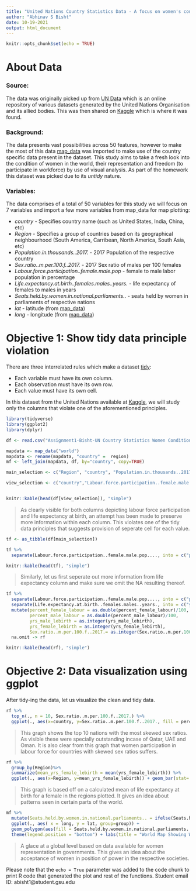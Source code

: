```yaml
---
title: "United Nations Country Statistics Data - A focus on women's condition"
author: "Abhinav S Bisht"
date: 10-19-2021
output: html_document
---
```


```r
knitr::opts_chunk$set(echo = TRUE)
```

# About Data

### Source:
The data was originally picked up from [UN Data](https://data.un.org) which is an online repository of various datasets generated by the United Nations Organisation and its allied bodies. This was then shared on [Kaggle]( https://www.kaggle.com/sudalairajkumar/undata-country-profiles?select=kiva_country_profile_variables.csv) which is where it was found. 

### Background:
The data presents vast possibilities across 50 features, however to make the most of this data [map_data](https://ggplot2.tidyverse.org/reference/map_data.html) was imported to make use of the country specific data present in the dataset.
  This study aims to take a fresh look into the condition of women in the world, their representation and freedom (to participate in workforce) by use of visual analysis. As part of the homework this dataset was picked due to its *untidy* nature.

### Variables:

The data comprises of a total of 50 variables for this study we will focus on 7 variables and import a few more variables from map_data for map plotting:

- *country* - Specifies country name (such as United States, India, China, etc)
- *Region* - Specifies a group of countries based on its geographical neighbourhood (South America, Carribean, North America, South Asia, etc)
- *Population.in.thousands..2017.* - 2017 Population of the respective country 
- *Sex.ratio..m.per.100.f..2017.* - 2017 Sex ratio of males per 100 females 
- *Labour.force.participation..female.male.pop* - female to male labor population in percentage
- *Life.expectancy.at.birth..females.males..years.* - life expectancy of females to males in years
- *Seats.held.by.women.in.national.parliaments..* - seats held by women in parliaments of respective nations
- *lat* - latitude (from [map_data](https://ggplot2.tidyverse.org/reference/map_data.html))
- *long* - longitude (from [map_data](https://ggplot2.tidyverse.org/reference/map_data.html))


# Objective 1: Show tidy data principle violation

There are three interrelated rules which make a dataset [tidy](https://r4ds.had.co.nz/tidy-data.html#fig:tidy-structure):

- Each variable must have its own column.
- Each observation must have its own row.
- Each value must have its own cell.

In this dataset from the United Nations available at [Kaggle]( https://www.kaggle.com/sudalairajkumar/undata-country-profiles?select=kiva_country_profile_variables.csv), we will study only the columns that violate one of the aforementioned principles. 

```r
library(tidyverse)
library(ggplot2)
library(dplyr)

df <- read.csv("Assignment1-Bisht-UN Country Statistics Women Condition.csv")

mapdata <- map_data("world") 
mapdata <- rename(mapdata, "country" =  region)
mf <- left_join(mapdata, df, by="country", copy=TRUE)

main_selection <- c("Region", "country", "Population.in.thousands..2017.", "Sex.ratio..m.per.100.f..2017.","Labour.force.participation..female.male.pop....","Life.expectancy.at.birth..females.males..years.")

view_selection <- c("country","Labour.force.participation..female.male.pop....","Life.expectancy.at.birth..females.males..years." )


knitr::kable(head(df[view_selection]), "simple")
```

> As clearly visible for both columns depicting labour force participation and life expectancy at birth, an attempt has been made to preserve more information within each column. This violates one of the tidy data principles that suggests provision of seperate cell for each value.

```r

tf <- as_tibble(df[main_selection])

tf %>% 
  separate(Labour.force.participation..female.male.pop...., into = c("percent_female_labour", "percent_male_labour"), sep = "/", convert = TRUE)

knitr::kable(head(tf), "simple")

```


> Similarly, let us first seperate out more information from life expectancy column and make sure we omit the NA resulting thereof.

``` r
tf %>% 
  separate(Labour.force.participation..female.male.pop...., into = c("percent_female_labour", "percent_male_labour"), sep = "/", convert = TRUE) %>%
  separate(Life.expectancy.at.birth..females.males..years., into = c("yrs_female_lebirth", "yrs_male_lebirth"), sep = "/", convert = TRUE) %>% 
  mutate(percent_female_labour = as.double(percent_female_labour)/100,
         percent_male_labour = as.double(percent_male_labour)/100,
         yrs_male_lebirth = as.integer(yrs_male_lebirth),
         yrs_female_lebirth = as.integer(yrs_female_lebirth),
         Sex.ratio..m.per.100.f..2017.= as.integer(Sex.ratio..m.per.100.f..2017.)) %>%
  na.omit -> rf

knitr::kable(head(rf), "simple")

```

\newpage

# Objective 2: Data visualization using ggplot

After tidy-ing the data, let us visualize the clean and tidy data.
```r
rf %>% 
  top_n(., n = 10, Sex.ratio..m.per.100.f..2017.) %>%
  ggplot(., aes(x=country, y=Sex.ratio..m.per.100.f..2017., fill = percent_female_labour)) + geom_bar(stat='identity') + theme(axis.text.x = element_text(angle = 90)) + labs( title = "Ggplot bar showing countries with most skewed sex ratios", subtitle = "Percentage of labour as fill") + xlab("Country") + ylab("Sex Ratio")
```

> This graph shows the top 10 nations with the most skewed sex ratios. As visible these were specially outstanding incase of Qatar, UAE and Oman. It is also clear from this graph that women participation in labour force for countries with skewed sex ratios suffers.


```r
rf %>% 
  group_by(Region)%>%
  summarize(mean_yrs_female_lebirth = mean(yrs_female_lebirth)) %>%
  ggplot(., aes(x=Region, y=mean_yrs_female_lebirth)) + geom_bar(stat='identity') + theme(axis.text.x = element_text(angle = 90)) + labs( title = "Ggplot bar mean value of life expectancy for female at birth by region") + xlab("Region") + ylab("Mean female life expectancy at birth")
```

> This graph is based off on a calculated mean of life expectancy at birth for a female in the regions plotted. It gives an idea about patterns seen in certain parts of the world.

```r
mf %>% 
  mutate(Seats.held.by.women.in.national.parliaments.. = ifelse(Seats.held.by.women.in.national.parliaments.. <0,0,Seats.held.by.women.in.national.parliaments..)) %>%
  ggplot(., aes( x = long, y = lat, group=group)) +
  geom_polygon(aes(fill = Seats.held.by.women.in.national.parliaments..), color = "black") + 
  theme(legend.position = "bottom") + labs(title = "World Map Showing Women Representation in Governments")
```

> A glace at a global level based on data available for women representation in governments. This gives an idea about the acceptance of women in position of power in the respective societies.

Please note that the `echo = True` parameter was added to the code chunk to print R code that generated the plot and rest of the functions. 
Student email ID: abisht1@student.gsu.edu
